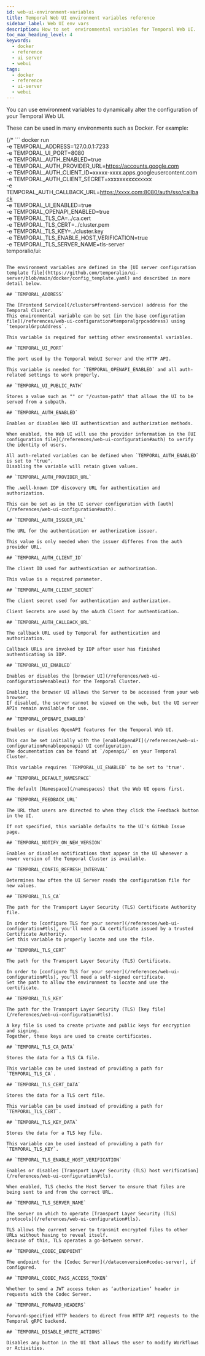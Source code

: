 ```yaml
---
id: web-ui-environment-variables
title: Temporal Web UI environment variables reference
sidebar_label: Web UI env vars
description: How to set  environmental variables for Temporal Web UI.
toc_max_heading_level: 4
keywords:
  - docker
  - reference
  - ui server
  - webui
tags:
  - docker
  - reference
  - ui-server
  - webui
---
```


You can use environment variables to dynamically alter the configuration of your Temporal Web UI.

These can be used in many environments such as Docker.
For example:

{/* ```
docker run \
    -e TEMPORAL_ADDRESS=127.0.0.1:7233 \
    -e TEMPORAL_UI_PORT=8080 \
    -e TEMPORAL_AUTH_ENABLED=true \
    -e TEMPORAL_AUTH_PROVIDER_URL=https://accounts.google.com \
    -e TEMPORAL_AUTH_CLIENT_ID=xxxxx-xxxx.apps.googleusercontent.com \
    -e TEMPORAL_AUTH_CLIENT_SECRET=xxxxxxxxxxxxxxx \
    -e TEMPORAL_AUTH_CALLBACK_URL=https://xxxx.com:8080/auth/sso/callback \
    -e TEMPORAL_UI_ENABLED=true \
    -e TEMPORAL_OPENAPI_ENABLED=true \
    -e TEMPORAL_TLS_CA=../ca.cert \
    -e TEMPORAL_TLS_CERT=../cluster.pem \
    -e TEMPORAL_TLS_KEY=../cluster.key \
    -e TEMPORAL_TLS_ENABLE_HOST_VERIFICATION=true \
    -e TEMPORAL_TLS_SERVER_NAME=tls-server \
    temporalio/ui:<tag>
``` */}

The environment variables are defined in the [UI server configuration template file](https://github.com/temporalio/ui-server/blob/main/docker/config_template.yaml) and described in more detail below.

## `TEMPORAL_ADDRESS`

The [Frontend Service](/clusters#frontend-service) address for the Temporal Cluster.
This environmental variable can be set [in the base configuration file](/references/web-ui-configuration#temporalgrpcaddress) using `temporalGrpcAddress`.

This variable is required for setting other environmental variables.

## `TEMPORAL_UI_PORT`

The port used by the Temporal WebUI Server and the HTTP API.

This variable is needed for `TEMPORAL_OPENAPI_ENABLED` and all auth-related settings to work properly.

## `TEMPORAL_UI_PUBLIC_PATH`

Stores a value such as "" or "/custom-path" that allows the UI to be served from a subpath.

## `TEMPORAL_AUTH_ENABLED`

Enables or disables Web UI authentication and authorization methods.

When enabled, the Web UI will use the provider information in the [UI configuration file](/references/web-ui-configuration#auth) to verify the identity of users.

All auth-related variables can be defined when `TEMPORAL_AUTH_ENABLED` is set to "true".
Disabling the variable will retain given values.

## `TEMPORAL_AUTH_PROVIDER_URL`

The .well-known IDP discovery URL for authentication and authorization.

This can be set as in the UI server configuration with [auth](/references/web-ui-configuration#auth).

## `TEMPORAL_AUTH_ISSUER_URL`

The URL for the authentication or authorization issuer.

This value is only needed when the issuer differes from the auth provider URL.

## `TEMPORAL_AUTH_CLIENT_ID`

The client ID used for authentication or authorization.

This value is a required parameter.

## `TEMPORAL_AUTH_CLIENT_SECRET`

The client secret used for authentication and authorization.

Client Secrets are used by the oAuth Client for authentication.

## `TEMPORAL_AUTH_CALLBACK_URL`

The callback URL used by Temporal for authentication and authorization.

Callback URLs are invoked by IDP after user has finished authenticating in IDP.

## `TEMPORAL_UI_ENABLED`

Enables or disables the [browser UI](/references/web-ui-configuration#enableui) for the Temporal Cluster.

Enabling the browser UI allows the Server to be accessed from your web browser.
If disabled, the server cannot be viewed on the web, but the UI server APIs remain available for use.

## `TEMPORAL_OPENAPI_ENABLED`

Enables or disables OpenAPI features for the Temporal Web UI.

This can be set initially with the [enableOpenAPI](/references/web-ui-configuration#enableopenapi) UI configuration.
The documentation can be found at `/openapi/` on your Temporal Cluster.

This variable requires `TEMPORAL_UI_ENABLED` to be set to 'true'.

## `TEMPORAL_DEFAULT_NAMESPACE`

The default [Namespace](/namespaces) that the Web UI opens first.

## `TEMPORAL_FEEDBACK_URL`

The URL that users are directed to when they click the Feedback button in the UI.

If not specified, this variable defaults to the UI's GitHub Issue page.

## `TEMPORAL_NOTIFY_ON_NEW_VERSION`

Enables or disables notifications that appear in the UI whenever a newer version of the Temporal Cluster is available.

## `TEMPORAL_CONFIG_REFRESH_INTERVAL`

Determines how often the UI Server reads the configuration file for new values.

## `TEMPORAL_TLS_CA`

The path for the Transport Layer Security (TLS) Certificate Authority file.

In order to [configure TLS for your server](/references/web-ui-configuration#tls), you'll need a CA certificate issued by a trusted Certificate Authority.
Set this variable to properly locate and use the file.

## `TEMPORAL_TLS_CERT`

The path for the Transport Layer Security (TLS) Certificate.

In order to [configure TLS for your server](/references/web-ui-configuration#tls), you'll need a self-signed certificate.
Set the path to allow the environment to locate and use the certificate.

## `TEMPORAL_TLS_KEY`

The path for the Transport Layer Security (TLS) [key file](/references/web-ui-configuration#tls).

A key file is used to create private and public keys for encryption and signing.
Together, these keys are used to create certificates.

## `TEMPORAL_TLS_CA_DATA`

Stores the data for a TLS CA file.

This variable can be used instead of providing a path for `TEMPORAL_TLS_CA`.

## `TEMPORAL_TLS_CERT_DATA`

Stores the data for a TLS cert file.

This variable can be used instead of providing a path for `TEMPORAL_TLS_CERT`.

## `TEMPORAL_TLS_KEY_DATA`

Stores the data for a TLS key file.

This variable can be used instead of providing a path for `TEMPORAL_TLS_KEY`.

## `TEMPORAL_TLS_ENABLE_HOST_VERIFICATION`

Enables or disables [Transport Layer Security (TLS) host verification](/references/web-ui-configuration#tls).

When enabled, TLS checks the Host Server to ensure that files are being sent to and from the correct URL.

## `TEMPORAL_TLS_SERVER_NAME`

The server on which to operate [Transport Layer Security (TLS) protocols](/references/web-ui-configuration#tls).

TLS allows the current server to transmit encrypted files to other URLs without having to reveal itself.
Because of this, TLS operates a go-between server.

## `TEMPORAL_CODEC_ENDPOINT`

The endpoint for the [Codec Server](/dataconversion#codec-server), if configured.

## `TEMPORAL_CODEC_PASS_ACCESS_TOKEN`

Whether to send a JWT access token as ‘authorization’ header in requests with the Codec Server.

## `TEMPORAL_FORWARD_HEADERS`

Forward-specified HTTP headers to direct from HTTP API requests to the Temporal gRPC backend.

## `TEMPORAL_DISABLE_WRITE_ACTIONS`

Disables any button in the UI that allows the user to modify Workflows or Activities.
